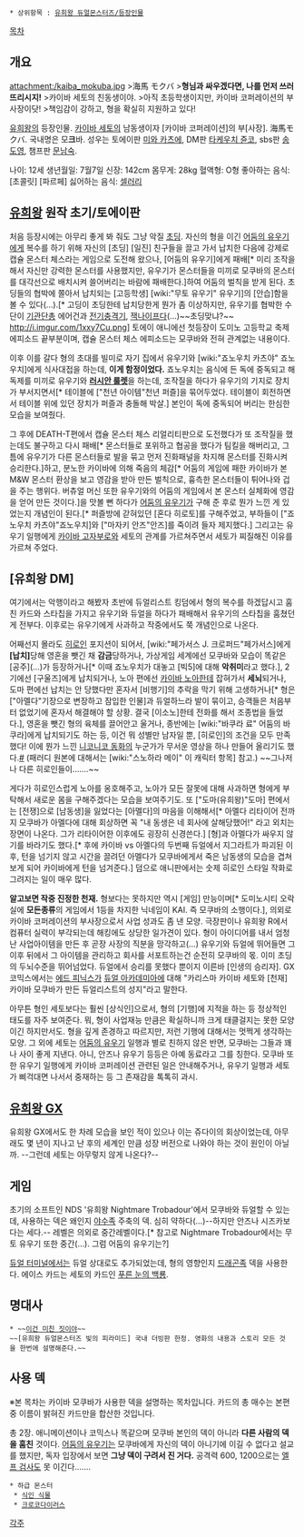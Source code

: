  * 상위항목 : [[유희왕 듀얼몬스터즈/등장인물]]

[[목차]]

== 개요 ==
attachment:/kaiba_mokuba.jpg
>海馬 モクバ
>'''형님과 싸우겠다면, 나를 먼저 쓰러뜨리시지!'''
>카이바 세토의 친동생이야.
>아직 초등학생이지만, 카이바 코퍼레이션의 부사장이닷!
>책임감이 강하고, 형을 확실히 지원하고 있다!

[[유희왕]]의 등장인물. [[카이바 세토]]의 남동생이자 [카이바 코퍼레이션]의 부[사장]. 海馬モクバ. 국내명은 모'''크'''바. 성우는 토에이판 [[미와 카츠에]], DM판 [[타케우치 쥰코]], sbs판 [[송도영]], 챔프판 [[문남숙]].

나이: 12세
생년월일: 7월7일
신장: 142cm
몸무게: 28kg
혈액형: O형
좋아하는 음식: [초콜릿] [파르페]
싫어하는 음식: [[셀러리]] 

== [[유희왕]] 원작 초기/토에이판  ==
처음 등장시에는 아무리 좋게 봐 줘도 그냥 악질 [[초딩]]. 자신의 형을 이긴 [[어둠의 유우기]]에게 복수를 하기 위해 자신의 [초딩] [일진] 친구들을 끌고 가서 납치한 다음에 강제로 캡슐 몬스터 체스라는 게임으로 도전해 왔으나, [어둠의 유우기]에게 패배[* 미리 조작을 해서 자신만 강력한 몬스터를 사용했지만, 유우기가 몬스터들을 미끼로 모쿠바의 몬스터를 대각선으로 배치시켜 쓸어버리는 바람에 패배한다.]하여 어둠의 벌칙을 받게 된다. 초딩들의 협박에 쫄아서 납치되는 [고등학생] [wiki:"무토 유우기" 유우기]의 [안습]함을 볼 수 있다(…).[* 고딩이 초딩한테 납치당한게 뭔가 좀 이상하지만, 유우기를 협박한 수단이 [[기관단총]] 에어건과 [[전기충격기]], [[잭나이프]]다(…)~~초딩맞냐?~~ http://i.imgur.com/1xxy7Cu.png] 토에이 애니에선 첫등장이 도미노 고등학교 축제 에피소드 끝부분이며, 캡슐 몬스터 체스 에피소드는 모쿠바와 전혀 관계없는 내용이다.

이후 이를 갈다 형의 초대를 빌미로 자기 집에서 유우기와 [wiki:"죠노우치 카츠야" 죠노우치]에게 식사대접을 하는데, '''이게 함정이었다.''' 죠노우치는 음식에 든 독에 중독되고 해독제를 미끼로 유우기와 '''[[러시안 룰렛]]'''을 하는데, 조작질을 하다가 유우기의 기지로 장치가 부서지면서[* 테이블에 ["천년 아이템"천년 퍼즐]을 묶어두었다. 테이블이 회전하면서 테이블 위에 있던 장치가 퍼즐과 충돌해 박살.] 본인이 독에 중독되어 버리는 한심한 모습을 보여줬다. 

그 후에 DEATH-T편에서 캡슐 몬스터 체스 리얼리티판으로 도전했다가 또 조작질을 했는데도 불구하고 다시 패배[* 몬스터들로 포위하고 협공을 했다가 팀킬을 해버리고, 그 틈에 유우기가 다른 몬스터들로 발을 묶고 먼저 진화패널을 차지해 몬스터를 진화시켜 승리한다.]하고, 분노한 카이바에 의해 죽음의 체감[* 어둠의 게임에 패한 카이바가 본 M&W 몬스터 환상을 보고 영감을 받아 만든 벌칙으로, 흉측한 몬스터들이 튀어나와 겁을 주는 행위다. 버츄얼 머신 또한 유우기와의 어둠의 게임에서 본 몬스터 실체화에 영감을 얻어 만든 것이다.]을 맛볼 뻔 하다가 [[어둠의 유우기]]가 구해 준 후로 뭔가 느낀 게 있었는지 개념인이 된다.[* 퍼즐방에 갇혀있던 [혼다 히로토]를 구해주었고, 부하들이 ["죠노우치 카츠야"죠노우치]와 ["마자키 안즈"안즈]를 죽이려 들자 제지했다.] 그리고는 유우기 일행에게 [[카이바 고자부로]]와 세토의 관계를 가르쳐주면서 세토가 찌질해진 이유를 가르쳐 주었다.

== [유희왕 DM] ==
여기에서는 악행이라고 해봤자 초반에 듀얼리스트 킹덤에서 형의 복수를 하겠답시고 훔친 카드와 스타칩을 가지고 유우기와 듀얼을 하다가 패배해서 유우기의 스타칩을 훔쳤던 게 전부다. 이후로는 유우기에게 사과하고 작중에서도 쭉 개념인으로 나온다.

어째선지 몰라도 [[히로인]] 포지션이 되어서, [wiki:"페가서스 J. 크로퍼드"페가서스]에게 '''[납치]'''당해 영혼을 뺏긴 채 '''감금'''당하거나, 가상게임 세계에선 모쿠바와 모습이 똑같은 [공주](…)가 등장하거나[* 이때 죠노우치가 대놓고 [빅5]에 대해 '''악취미'''라고 했다.], 2기에선 [구울즈]에게 납치되거나, 노아 편에선 [[카이바 노아]]한테 잡혀가서 '''세뇌'''되거나, 도마 편에선 납치는 안 당했다만 혼자서 [비행기]의 추락을 막기 위해 고생하거나[* 형은 ["아멜다"기장으로 변장하고 잠입한 인물]과 듀얼하느라 발이 묶이고, 승객들은 처음부터 없었기에 혼자서 해결해야 할 상황. 결국 [이소노]한테 전화를 해서 조종법을 들었다.], 영혼을 뺏긴 형의 육체를 끌어안고 울거나, 종반에는 [wiki:"바쿠라 료" 어둠의 바쿠라]에게 납치되기도 하는 등, 이건 뭐 성별만 남자일 뿐, [히로인]의 조건을 모두 만족했다! 이에 뭔가 느낀 [[니코니코 동화]]의 누군가가 무서운 영상을 하나 만들어 올리기도 했다.[http://blog.naver.com/paeeri/60057477441 #] (패러디 원본에 대해서는 [wiki:"스노하라 메이" 이 캐릭터 항목] 참고.) ~~그나저나 다른 히로인들이…….~~

게다가 히로인스럽게 노아를 옹호해주고, 노아가 모든 잘못에 대해 사과하면 형에게 부탁해서 새로운 몸을 구해주겠다는 모습을 보여주기도. 또 ["도마(유희왕)"도마] 편에서는 [전쟁]으로 [남동생]을 잃었다는 [아멜다]의 마음을 이해해서[* 아멜다 리타이어 전까지 모쿠바가 아멜다에 대해 회상하면 꼭 "내 동생은 네 회사에 살해당했어!" 라고 외치는 장면이 나온다. 그가 리타이어한 이후에도 굉장히 신경쓴다.] [형]과 아멜다가 싸우지 않기를 바라기도 했다.[* 후에 카이바 vs 아멜다의 두번째 듀얼에서 지그라트가 파괴된 이후, 턴을 넘기지 않고 시간을 끌려던 아멜다가 모쿠바에게서 죽은 남동생의 모습을 겹쳐보게 되어 카이바에게 턴을 넘겨준다.] 덤으로 애니판에서는 숫제 히로인 스타일 작화로 그려지는 일이 매우 많다.

'''알고보면 작중 진정한 천재.''' 형보다는 못하지만 역시 [게임] 만능이며[* 도미노시티 오락실에 '''모든종류'''의 게임에서 1등을 차지한 닉네임이 KAI. 즉 모쿠바의 소행이다.], 의외로 카이바 코퍼레이션의 부사장으로서 사업 성과도 좀 낸 모양. 극장판이나 유희왕 R에서 컴퓨터 실력이 부각되는데 해킹에도 상당한 일가견이 있다. 형이 아이디어를 내서 엄청난 사업아이템을 만든 후 곧장 사장의 직분을 망각하고(...) 유우기와 듀얼에 뛰어들면 그 이후 뒤에서 그 아이템을 관리하고 회사를 서포트하는건 순전히 모쿠바의 몫. 이미 초딩의 두뇌수준을 뛰어넘었다. 듀얼에서 승리를 못했다 뿐이지 이른바 [인생의 승리자]. GX 코믹스에서는 [[에드 피닉스]]가 [[듀얼 아카데미아]]에 대해 "카리스마 카이바 세토와 [천재] 카이바 모쿠바가 만든 듀얼리스트의 성지"라고 말한다.

아무튼 형인 세토보다는 훨씬 [상식인]으로서, 형의 [기행]에 지적을 하는 등 정상적인 태도를 자주 보여준다. 뭐, 형이 사업재능 만큼은 확실하니까 크게 태클걸지는 못한 모양이긴 하지만서도. 형을 깊게 존경하고 따르지만, 저런 기행에 대해서는 멋쩍게 생각하는 모양. 그 외에 세토는 [[어둠의 유우기]] 일행과 별로 친하지 않은 반면, 모쿠바는 그들과 꽤나 사이 좋게 지낸다. 아니, 안즈나 유우기 등등은 아예 동료라고 그를 칭한다. 모쿠바 또한 유우기 일행에게 카이바 코퍼레이션 관련된 일은 안내해주거나, 유우기 일행과 세토가 삐걱대면 나서서 중재하는 등 그 존재감을 톡톡히 과시.

== [[유희왕 GX]] ==
유희왕 GX에서도 한 차례 모습을 보인 적이 있으나 이는 쥬다이의 회상이었는데, 아무래도 몇 년이 지나고 난 후의 세계인 만큼 성장 버전으로 나와야 하는 것이 원인이 아닐까. --그런데 세토는 아무렇지 않게 나온다?--

== 게임 ==
초기의 소프트인 NDS '유희왕 Nightmare Trobadour'에서 모쿠바와 듀얼할 수 있는데, 사용하는 덱은 왜인지 [[야수족]] 주축의 덱. 심히 약하다(…)--하지만 안즈나 시즈카보다는 세다.-- 레벨은 의외로 중간레벨이다.[* 참고로 Nightmare Trobadour에서는 무토 유우기 또한 중간(…). 그럼 어둠의 유우기는?]

[[듀얼 터미널]]에서는 듀얼 상대로도 추가되었는데, 형의 영향인지 [[드래곤족]] 덱을 사용한다. 에이스 카드는 세토의 카드인 [[푸른 눈의 백룡]].

== 명대사 ==
 * ~~[[이건 미친 짓이야]]~~
 ~~[유희왕 듀얼몬스터즈 빛의 피라미드] 국내 더빙판 한정. 영화의 내용과 스토리 모든 것을 한번에 설명해준다.~~

== 사용 덱 ==
※본 목차는 카이바 모쿠바가 사용한 덱을 설명하는 목차입니다. 카드의 총 매수는 본편 중 이름이 밝혀진 카드만을 합산한 것입니다.

총 2장. 애니메이션이나 코믹스나 똑같으며 모쿠바 본인의 덱이 아니라 '''다른 사람의 덱을 훔친''' 것이다. [[어둠의 유우기]]는 모쿠바에게 자신의 덱이 아니기에 이길 수 없다고 설교를 했지만, 독자 입장에서 보면 '''그냥 덱이 구려서 진 거다.''' 공격력 600, 1200으로는 [[엘프 검사]]도 못 이긴다…….

 * 하급 몬스터
  * [[식인 식물]]
  * [[크로코다이러스]]

[[각주]]
